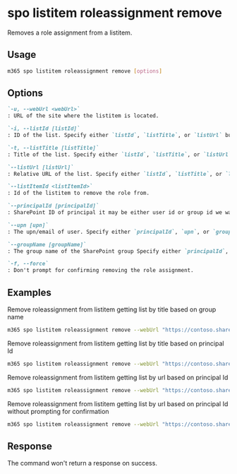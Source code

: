 
# spo listitem roleassignment remove

Removes a role assignment from a listitem.

## Usage

```sh
m365 spo listitem roleassignment remove [options]
```

## Options

```md definition-list
`-u, --webUrl <webUrl>`
: URL of the site where the listitem is located.

`-i, --listId [listId]`
: ID of the list. Specify either `listId`, `listTitle`, or `listUrl` but not multiple.

`-t, --listTitle [listTitle]`
: Title of the list. Specify either `listId`, `listTitle`, or `listUrl` but not multiple.

`--listUrl [listUrl]`
: Relative URL of the list. Specify either `listId`, `listTitle`, or `listUrl` but not multiple.

`--listItemId <listItemId>`
: Id of the listitem to remove the role from.

`--principalId [principalId]`
: SharePoint ID of principal it may be either user id or group id we want to remove permissions. Specify either `principalId`, `upn`, or `groupName` but not multiple.

`--upn [upn]`
: The upn/email of user. Specify either `principalId`, `upn`, or `groupName` but not multiple.

`--groupName [groupName]`
: The group name of the SharePoint group Specify either `principalId`, `upn`, or `groupName` but not multiple.

`-f, --force`
: Don't prompt for confirming removing the role assignment.
```

<Global />

## Examples

Remove roleassignment from listitem getting list by title based on group name

```sh
m365 spo listitem roleassignment remove --webUrl "https://contoso.sharepoint.com/sites/contoso-sales" --listTitle "someList" --listItemId 1 --groupName "saleGroup"
```

Remove roleassignment from listitem getting list by title based on principal Id

```sh
m365 spo listitem roleassignment remove --webUrl "https://contoso.sharepoint.com/sites/contoso-sales" --listTitle "Events" --listItemId 1 --principalId 2
```

Remove roleassignment from listitem getting list by url based on principal Id

```sh
m365 spo listitem roleassignment remove --webUrl "https://contoso.sharepoint.com/sites/contoso-sales" --listUrl '/sites/contoso-sales/lists/Events' --listItemId 1 --principalId 2
```


Remove roleassignment from listitem getting list by url based on principal Id without prompting for confirmation

```sh
m365 spo listitem roleassignment remove --webUrl "https://contoso.sharepoint.com/sites/contoso-sales" --listUrl '/sites/contoso-sales/lists/Events' --listItemId 1 --principalId 2 --force
```

## Response

The command won't return a response on success.
